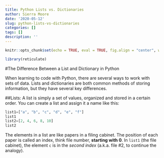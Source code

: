 ```yaml
---
title: Python Lists vs. Dictionaries
author: Sierra Moore
date: '2020-05-12'
slug: python-lists-vs-dictionaries
categories: []
tags: []
description: ''
---
```

```r
knitr::opts_chunk$set(echo = TRUE, eval = TRUE, fig.align = "center", warning = F, message = F, R.options=list(max.print=100))
```
```r
library(reticulate)
```
#The Difference Between a List and Dictionary in Python

When learning to code with Python, there are several ways to work with sets of data. Lists and dictionaries are both common methods of storing information, but they have several key differences. 

##Lists:
A list is simply a set of values, organized and stored in a certain order.
You can create a list and assign it a name like this:
```python
list1=["a", "b", "c", "d", "e", "f"]
list1
list2=[2, 4, 6, 8, 10]
list2
```
The elements in a list are like papers in a filing cabinet. The position of each paper is called an index, think file number, __starting with 0__. In `list1` (the file cabinet), the element `c` is in the *second index* (a.k.a. file #2, to continue the analogy). 
